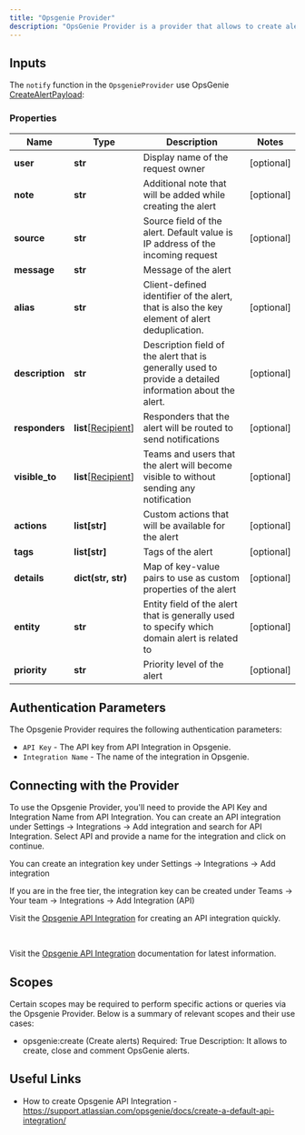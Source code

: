 ```yaml
---
title: "Opsgenie Provider"
description: "OpsGenie Provider is a provider that allows to create alerts in OpsGenie."
---
```


## Inputs

The `notify` function in the `OpsgenieProvider` use OpsGenie [CreateAlertPayload](https://github.com/opsgenie/opsgenie-python-sdk/blob/master/docs/CreateAlertPayload.md):

### Properties

| Name            | Type                                                                                                 | Description                                                                                              | Notes      |
| --------------- | ---------------------------------------------------------------------------------------------------- | -------------------------------------------------------------------------------------------------------- | ---------- |
| **user**        | **str**                                                                                              | Display name of the request owner                                                                        | [optional] |
| **note**        | **str**                                                                                              | Additional note that will be added while creating the alert                                              | [optional] |
| **source**      | **str**                                                                                              | Source field of the alert. Default value is IP address of the incoming request                           | [optional] |
| **message**     | **str**                                                                                              | Message of the alert                                                                                     |            |
| **alias**       | **str**                                                                                              | Client-defined identifier of the alert, that is also the key element of alert deduplication.             | [optional] |
| **description** | **str**                                                                                              | Description field of the alert that is generally used to provide a detailed information about the alert. | [optional] |
| **responders**  | **list**[[Recipient](https://github.com/opsgenie/opsgenie-python-sdk/blob/master/docs/Recipient.md)] | Responders that the alert will be routed to send notifications                                           | [optional] |
| **visible_to**  | **list**[[Recipient](https://github.com/opsgenie/opsgenie-python-sdk/blob/master/docs/Recipient.md)] | Teams and users that the alert will become visible to without sending any notification                   | [optional] |
| **actions**     | **list[str]**                                                                                        | Custom actions that will be available for the alert                                                      | [optional] |
| **tags**        | **list[str]**                                                                                        | Tags of the alert                                                                                        | [optional] |
| **details**     | **dict(str, str)**                                                                                   | Map of key-value pairs to use as custom properties of the alert                                          | [optional] |
| **entity**      | **str**                                                                                              | Entity field of the alert that is generally used to specify which domain alert is related to             | [optional] |
| **priority**    | **str**                                                                                              | Priority level of the alert                                                                              | [optional] |

## Authentication Parameters

The Opsgenie Provider requires the following authentication parameters:

- `API Key` - The API key from API Integration in Opsgenie.
- `Integration Name` - The name of the integration in Opsgenie.

## Connecting with the Provider

To use the Opsgenie Provider, you'll need to provide the API Key and Integration Name from API Integration. You can create an API integration under Settings -> Integrations -> Add integration and search for API Integration. Select API and provide a name for the integration and click on continue.

You can create an integration key under Settings -> Integrations -> Add integration

<Note>
  If you are in the free tier, the integration key can be created under Teams ->
  Your team -> Integrations -> Add Integration (API)
</Note>

Visit the [Opsgenie API Integration](https://app.opsgenie.com/settings/integrations/create/api) for creating an API integration quickly.

<Frame width="100" height="200">
  <img height="10" src="/images/opsgenie-provider_1.png" />
</Frame>

<Frame width="100" height="200">
  <img height="10" src="/images/opsgenie-provider_2.png" />
</Frame>

<Frame width="100" height="200">
  <img height="10" src="/images/opsgenie-provider_3.png" />
</Frame>

<Frame width="100" height="200">
  <img height="10" src="/images/opsgenie-provider_4.png" />
</Frame>

Visit the [Opsgenie API Integration](https://support.atlassian.com/opsgenie/docs/create-a-default-api-integration/) documentation for latest information.

## Scopes

Certain scopes may be required to perform specific actions or queries via the Opsgenie Provider. Below is a summary of relevant scopes and their use cases:

- opsgenie:create (Create alerts)
  Required: True
  Description: It allows to create, close and comment OpsGenie alerts.

## Useful Links

- How to create Opsgenie API Integration - https://support.atlassian.com/opsgenie/docs/create-a-default-api-integration/
